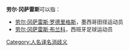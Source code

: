 '''劳尔·冈萨雷斯'''可以指：
* [[劳尔·冈萨雷斯·罗德里格斯|劳尔·冈萨雷斯·罗德里格斯]]，墨西哥田径运动员
* [[劳尔·冈萨雷斯·布兰科|劳尔·冈萨雷斯·布兰科]]，西班牙足球运动员
{{disambig}}

[[Category:人名译名消歧义|Category:人名译名消歧义]]